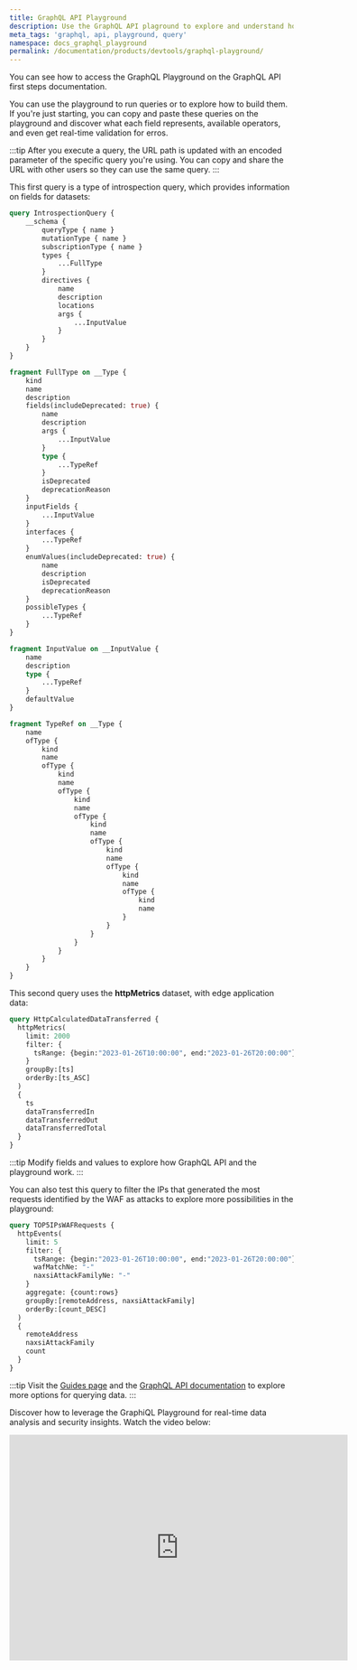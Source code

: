 ```yaml
---
title: GraphQL API Playground
description: Use the GraphQL API plaground to explore and understand how it works.
meta_tags: 'graphql, api, playground, query'
namespace: docs_graphql_playground
permalink: /documentation/products/devtools/graphql-playground/
---
```



You can see how to access the GraphQL Playground on the GraphQL API first steps documentation.

<LinkButton link="/en/documentation/devtools/graphql-api/first-steps/#accessing-graphql-playground" label="access graphql playground" severity="secondary" />

You can use the playground to run queries or to explore how to build them. If you're just starting, you can copy and paste these queries on the playground and discover what each field represents, available operators, and even get real-time validation for erros.

:::tip
After you execute a query, the URL path is updated with an encoded parameter of the specific query you're using. You can copy and share the URL with other users so they can use the same query.
:::

This first query is a type of introspection query, which provides information on fields for datasets:

```graphql
query IntrospectionQuery {
    __schema {
        queryType { name }
        mutationType { name }
        subscriptionType { name }
        types {
            ...FullType       
        }
        directives {
            name
            description
            locations
            args {
                ...InputValue        
            }
        }
    }
}

fragment FullType on __Type {
    kind
    name
    description
    fields(includeDeprecated: true) {
        name
        description
        args {
            ...InputValue
        }
        type {
            ...TypeRef
        }
        isDeprecated
        deprecationReason
    }
    inputFields {
        ...InputValue
    }
    interfaces {
        ...TypeRef
    }
    enumValues(includeDeprecated: true) {
        name
        description
        isDeprecated
        deprecationReason
    }
    possibleTypes {
        ...TypeRef
    }
}

fragment InputValue on __InputValue {
    name
    description
    type { 
        ...TypeRef 
    }
    defaultValue
}

fragment TypeRef on __Type {
    name
    ofType {
        kind
        name
        ofType {
            kind
            name
            ofType {
                kind
                name
                ofType {
                    kind
                    name
                    ofType {
                        kind
                        name
                        ofType {
                            kind
                            name
                            ofType {
                                kind
                                name
                            }
                        }
                    }
                }
            }
        }
    }
}
```

This second query uses the **httpMetrics** dataset, with edge application data:

```graphql
query HttpCalculatedDataTransferred {
  httpMetrics(
    limit: 2000
    filter: {
      tsRange: {begin:"2023-01-26T10:00:00", end:"2023-01-26T20:00:00"}
    }
    groupBy:[ts]
    orderBy:[ts_ASC]
  )
  {
    ts
    dataTransferredIn
    dataTransferredOut
    dataTransferredTotal
  }
}
```

:::tip
Modify fields and values to explore how GraphQL API and the playground work.
:::

You can also test this query to filter the IPs that generated the most requests identified by the WAF as attacks to explore more possibilities in the playground:

```graphql
query TOP5IPsWAFRequests {
  httpEvents(
    limit: 5
    filter: {
      tsRange: {begin:"2023-01-26T10:00:00", end:"2023-01-26T20:00:00"},
      wafMatchNe: "-"
      naxsiAttackFamilyNe: "-"
    }
    aggregate: {count:rows}
    groupBy:[remoteAddress, naxsiAttackFamily]
    orderBy:[count_DESC]
  )
  {
    remoteAddress
    naxsiAttackFamily
    count
  }
}
```

:::tip
Visit the [Guides page](/en/documentation/products/guides/#graphql-api) and the [GraphQL API documentation](/en/documentation/devtools/graphql-api/) to explore more options for querying data.
:::

Discover how to leverage the GraphiQL Playground for real-time data analysis and security insights. Watch the video below:
<div class="cms-embed">
  <iframe width="600" height="400" src="https://www.youtube.com/embed/0V_MlxWoYPU?si=AEOBC1TcBuuvUXzg" loading="lazy" title="YouTube video player" frameborder="0" allow="accelerometer; autoplay; clipboard-write; encrypted-media; gyroscope; picture-in-picture; web-share" allowfullscreen></iframe>
</div>


